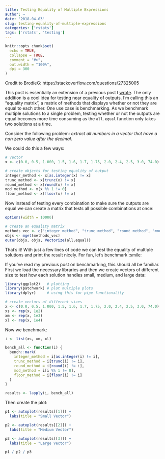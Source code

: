 ```yaml
---
title: Testing Equality of Multiple Expressions
author: ~
date: '2018-04-03'
slug: testing-equality-of-multiple-expressions
categories: ['rstats']
tags: ['rstats', 'testing']
---
```


```r
knitr::opts_chunk$set(
  echo = TRUE,
  collapse = TRUE,
  comment = "#>",
  out.width = "100%",
  dpi = 300
)
```

Credit to BrodieG: https://stackoverflow.com/questions/27325005

This post is essentially an extension of a previous post I [wrote](https://tylurp.rbind.io/2018/02/13/measuring-performance/). The only addition is a cool idea for testing near equality of outputs. I'm calling this an "equality matrix", a matrix of methods that displays whether or not they are equal to each other. One use case is benchmarking. As we benchmark multiple solutions to a single problem, testing whether or not the outputs are equal becomes more time consuming as the `all.equal` function only takes two solutions at a time.

Consider the following problem: _extract all numbers in a vector that have a non zero value after the decimal._

We could do this a few ways:

```r
# vector
x <- c(0.0, 0.5, 1.000, 1.5, 1.6, 1.7, 1.75, 2.0, 2.4, 2.5, 3.0, 74.0)

# create objects for testing equality of output
integer_method <- x[as.integer(x) != x]
trunc_method <- x[trunc(x) != x]
round_method <- x[round(x) != x]
mod_method <- x[x %% 1 != 0]
floor_method <- x[floor(x) != x]
```

Now instead of testing every combination to make sure the outputs are equal we can create a matrix that tests all possible combinations at once:

```r
options(width = 10000) 
```

```r
# create an equality matrix
methods_vec <- c("integer_method", "trunc_method", "round_method", "mod_method", "floor_method")
objs <- mget(methods_vec)
outer(objs, objs, Vectorize(all.equal))
```

That's it! With just a few lines of code we can test the equality of multiple solutions and print the result nicely. For fun, let's benchmark :smile:


If you've read my previous post on benchmarking, this should all be familiar. First we load the necessary libraries and then we create vectors of different size to test how each solution handles small, medium, and large data:

```r
library(ggplot2)   # plotting
library(patchwork) # plot multiple plots
library(dplyr)     # using this for pipe functionality 

# create vectors of different sizes
x <- c(0.0, 0.5, 1.000, 1.5, 1.6, 1.7, 1.75, 2.0, 2.4, 2.5, 3.0, 74.0)
xs <- rep(x, 1e2)
xm <- rep(x, 1e3)
xl <- rep(x, 1e4)
```

Now we benchmark:

```r
i <- list(xs, xm, xl)

bench_all <- function(i) {
  bench::mark(
    integer_method = i[as.integer(i) != i],
    trunc_method = i[trunc(i) != i],
    round_method = i[round(i) != i],
    mod_method = i[i %% 1 != 0],
    floor_method = i[floor(i) != i]
  )
}

results <- lapply(i, bench_all)
```

Then create the plot:

```r
p1 <- autoplot(results[[1]]) + 
  labs(title = "Small Vector")

p2 <- autoplot(results[[2]]) + 
  labs(title = "Medium Vector")

p3 <- autoplot(results[[3]]) + 
  labs(title = "Large Vector")

p1 / p2 / p3 
```
